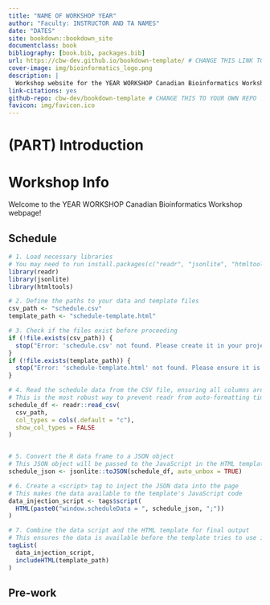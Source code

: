 ```yaml
--- 
title: "NAME OF WORKSHOP YEAR"
author: "Faculty: INSTRUCTOR AND TA NAMES"
date: "DATES"
site: bookdown::bookdown_site
documentclass: book
bibliography: [book.bib, packages.bib]
url: https://cbw-dev.github.io/bookdown-template/ # CHANGE THIS LINK TO YOUR LANDING PAGE LINK
cover-image: img/bioinformatics_logo.png
description: |
  Workshop website for the YEAR WORKSHOP Canadian Bioinformatics Workshop
link-citations: yes
github-repo: cbw-dev/bookdown-template # CHANGE THIS TO YOUR OWN REPO
favicon: img/favicon.ico
---
```


# (PART) Introduction {-}

# Workshop Info

Welcome to the YEAR WORKSHOP Canadian Bioinformatics Workshop webpage!  

<!--## Class Photo

After workshop concludes, YOUR EMBED CODE HERE-->

## Schedule

<!--Copy paste a table into https://www.tablesgenerator.com/markdown_tables (select convert to markdown) to create a table in markdown.   
-->


```r
# 1. Load necessary libraries
# You may need to run install.packages(c("readr", "jsonlite", "htmltools"))
library(readr)
library(jsonlite)
library(htmltools)

# 2. Define the paths to your data and template files
csv_path <- "schedule.csv"
template_path <- "schedule-template.html"

# 3. Check if the files exist before proceeding
if (!file.exists(csv_path)) {
  stop("Error: 'schedule.csv' not found. Please create it in your project directory.")
}
if (!file.exists(template_path)) {
  stop("Error: 'schedule-template.html' not found. Please ensure it is in your project directory.")
}

# 4. Read the schedule data from the CSV file, ensuring all columns are read as text.
# This is the most robust way to prevent readr from auto-formatting time columns and to handle a flexible number of timezone columns.
schedule_df <- readr::read_csv(
  csv_path, 
  col_types = cols(.default = "c"), 
  show_col_types = FALSE
)


# 5. Convert the R data frame to a JSON object
# This JSON object will be passed to the JavaScript in the HTML template
schedule_json <- jsonlite::toJSON(schedule_df, auto_unbox = TRUE)

# 6. Create a <script> tag to inject the JSON data into the page
# This makes the data available to the template's JavaScript code
data_injection_script <- tags$script(
  HTML(paste0("window.scheduleData = ", schedule_json, ";"))
)

# 7. Combine the data script and the HTML template for final output
# This ensures the data is available before the template tries to use it
tagList(
  data_injection_script,
  includeHTML(template_path)
)
```

## Pre-work

<!--[You can find your pre-work here.](LINK TO PREWORK)
-->
